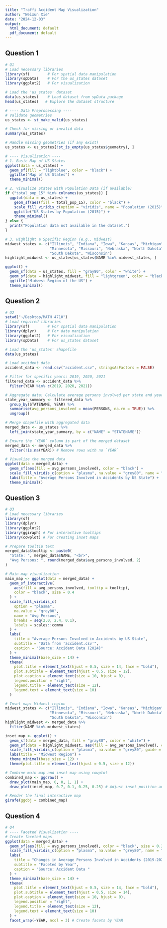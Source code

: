 ```yaml
---
title: "Traffi Accident Map Visualization"
author: "Weixun Xie"
date: "2024-12-03"
output:
  html_document: default
  pdf_document: default
---
```

## Question 1
```r
# Q1
# Load necessary libraries
library(sf)        # For spatial data manipulation
library(spData)    # For the us_states dataset
library(ggplot2)   # For visualization

# Load the 'us_states' dataset
data(us_states)    # Load dataset from spData package
head(us_states)   # Explore the dataset structure

# ---- Data Preprocessing ----
# Validate geometries
us_states <- st_make_valid(us_states)

# Check for missing or invalid data
summary(us_states)

# Handle missing geometries (if any exist)
us_states <- us_states[!st_is_empty(us_states$geometry), ]

# ---- Visualization ----
# 1. Basic Map of US States
ggplot(data = us_states) +
  geom_sf(fill = "lightblue", color = "black") +
  ggtitle("Map of US States") +
  theme_minimal()

# 2. Visualize States with Population Data (if available)
if ("total_pop_15" %in% colnames(us_states)) {
  ggplot(data = us_states) +
    geom_sf(aes(fill = total_pop_15), color = "black") +
    scale_fill_viridis_c(option = "viridis", name = "Population (2015)") +
    ggtitle("US States by Population (2015)") +
    theme_minimal()
} else {
  print("Population data not available in the dataset.")
}

# 3. Highlight a Specific Region (e.g., Midwest)
midwest_states <- c("Illinois", "Indiana", "Iowa", "Kansas", "Michigan", 
                    "Minnesota", "Missouri", "Nebraska", "North Dakota", "Ohio", 
                    "South Dakota", "Wisconsin")
highlight_midwest <- us_states[us_states$NAME %in% midwest_states, ]

ggplot() +
  geom_sf(data = us_states, fill = "gray80", color = "white") +
  geom_sf(data = highlight_midwest, fill = "lightgreen", color = "black") +
  ggtitle("Midwest Region of the US") +
  theme_minimal()


```

## Question 2
```r
# Q2
setwd("~/Desktop/MATH 4710")
# Load required libraries
library(sf)        # For spatial data manipulation
library(dplyr)     # For data manipulation
library(ggplot2)   # For visualization
library(spData)    # For us_states dataset

# Load the 'us_states' shapefile
data(us_states)

# Load accident data
accident_data <- read.csv("accident.csv", stringsAsFactors = FALSE)

# Filter for specific years: 2019, 2020, 2021
filtered_data <- accident_data %>%
  filter(YEAR %in% c(2019, 2020, 2021))

# Aggregate data: Calculate average persons involved per state and year
state_year_summary <- filtered_data %>%
  group_by(STATENAME, YEAR) %>%
  summarise(avg_persons_involved = mean(PERSONS, na.rm = TRUE)) %>%
  ungroup()

# Merge shapefile with aggregated data
merged_data <- us_states %>%
  left_join(state_year_summary, by = c("NAME" = "STATENAME"))

# Ensure the `YEAR` column is part of the merged dataset
merged_data <- merged_data %>%
  filter(!is.na(YEAR)) # Remove rows with no `YEAR`

# Visualize the merged data
ggplot(data = merged_data) +
  geom_sf(aes(fill = avg_persons_involved), color = "black") +
  scale_fill_viridis_c(option = "plasma", na.value = "grey80", name = "Avg Persons") +
  labs(title = "Average Persons Involved in Accidents by US State") +
  theme_minimal()


```

## Question 3
```r
# Q3
# Load necessary libraries
library(sf)
library(dplyr)
library(ggplot2)
library(ggiraph) # For interactive tooltips
library(cowplot) # For creating inset maps

# Prepare tooltip text
merged_data$tooltip <- paste0(
  "State: ", merged_data$NAME, "<br>",
  "Avg Persons: ", round(merged_data$avg_persons_involved, 2)
)

# Main map visualization
main_map <- ggplot(data = merged_data) +
  geom_sf_interactive(
    aes(fill = avg_persons_involved, tooltip = tooltip),
    color = "black", size = 0.4
  ) +
  scale_fill_viridis_c(
    option = "plasma",
    na.value = "grey80",
    name = "Avg Persons",
    breaks = seq(2.0, 2.4, 0.1),
    labels = scales::comma
  ) +
  labs(
    title = "Average Persons Involved in Accidents by US State",
    subtitle = "Data from 'accident.csv'",
    caption = "Source: Accident Data (2024)"
  ) +
  theme_minimal(base_size = 14) +
  theme(
    plot.title = element_text(hjust = 0.5, size = 14, face = "bold"),
    plot.subtitle = element_text(hjust = 0.5, size = 12),
    plot.caption = element_text(size = 10, hjust = 0),
    legend.position = "right",
    legend.title = element_text(size = 12),
    legend.text = element_text(size = 10)
  )

# Inset map: Midwest region
midwest_states <- c("Illinois", "Indiana", "Iowa", "Kansas", "Michigan", 
                    "Minnesota", "Missouri", "Nebraska", "North Dakota", "Ohio", 
                    "South Dakota", "Wisconsin")
highlight_midwest <- merged_data %>%
  filter(NAME %in% midwest_states)

inset_map <- ggplot() +
  geom_sf(data = merged_data, fill = "gray80", color = "white") +
  geom_sf(data = highlight_midwest, aes(fill = avg_persons_involved), color = "black") +
  scale_fill_viridis_c(option = "plasma", na.value = "grey80", guide = "none") +
  labs(title = "Midwest Region") +
  theme_minimal(base_size = 12) +
  theme(plot.title = element_text(hjust = 0.5, size = 12))

# Combine main map and inset map using cowplot
combined_map <- ggdraw() +
  draw_plot(main_map, 0, 0, 1, 1) +
  draw_plot(inset_map, 0.7, 0.1, 0.25, 0.25) # Adjust inset position and size

# Render the final interactive map
girafe(ggobj = combined_map)
```

## Question 4
```r
# Q4
# ---- Faceted Visualization ----
# Create faceted maps
ggplot(data = merged_data) +
  geom_sf(aes(fill = avg_persons_involved), color = "black", size = 0.3) +
  scale_fill_viridis_c(option = "plasma", na.value = "grey80", name = "Avg Persons") +
  labs(
    title = "Changes in Average Persons Involved in Accidents (2019-2021)",
    subtitle = "Faceted by Year",
    caption = "Source: Accident Data "
  ) +
  theme_minimal(base_size = 14) +
  theme(
    plot.title = element_text(hjust = 0.5, size = 14, face = "bold"),
    plot.subtitle = element_text(hjust = 0.5, size = 14),
    plot.caption = element_text(size = 10, hjust = 0),
    legend.position = "right",
    legend.title = element_text(size = 12),
    legend.text = element_text(size = 10)
  ) +
  facet_wrap(~YEAR, ncol = 3) # Create facets by YEAR

```


